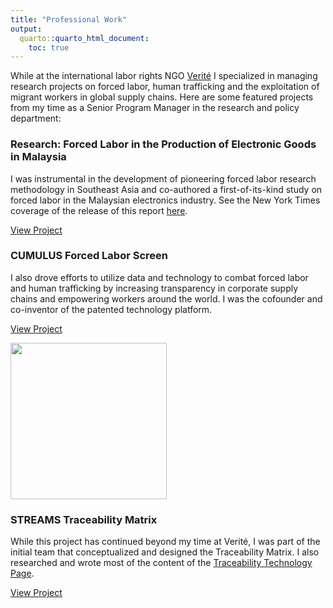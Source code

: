 ```yaml
---
title: "Professional Work"
output:
  quarto::quarto_html_document:
    toc: true
---
```


While at the international labor rights NGO [Verité](http://verite.org) I specialized in managing research projects on forced labor, human trafficking and the exploitation of migrant workers in global supply chains. Here are some featured projects from my time as a Senior Program Manager in the research and policy department:

### Research: Forced Labor in the Production of Electronic Goods in Malaysia

I was instrumental in the development of pioneering forced labor research methodology in Southeast Asia and co-authored a first-of-its-kind study on forced labor in the Malaysian electronics industry. See the New York Times coverage of the release of this report [here](https://www.nytimes.com/2014/09/17/business/international/report-cites-forced-labor-in-malaysia.html).

[View Project](https://verite.org/wp-content/uploads/2016/11/VeriteForcedLaborMalaysianElectronics2014.pdf)


### CUMULUS Forced Labor Screen

I also drove efforts to utilize data and technology to combat forced labor and human trafficking by increasing transparency in corporate supply chains and empowering workers around the world. I was the cofounder and co-inventor of the patented technology platform.

[View Project](https://verite.org/cumulus/)

[![](https://verite.org/wp-content/uploads/2022/02/CUMULUS-Webpage-Logo_v2.png){fig-align="left" width="250"}](https://verite.org/cumulus/)


### STREAMS Traceability Matrix

While this project has continued beyond my time at Verité, I was part of the initial team that conceptualized and designed the Traceability Matrix. I also researched and wrote most of the content of the [Traceability Technology Page](https://traceabilitymatrix.org/traceability-technology/).

[View Project](https://traceabilitymatrix.org/)
